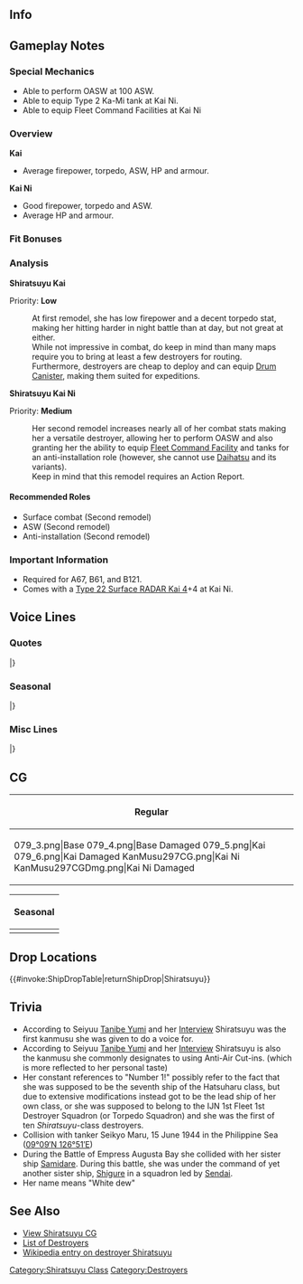 ==Info==
{{KanmusuInfo|ID=079}}
{{KanmusuInfo|ID=079a}}
{{KanmusuInfo|ID=297}}

==Gameplay Notes==
===Special Mechanics===
* Able to perform OASW at 100 ASW.
* Able to equip Type 2 Ka-Mi tank at Kai Ni.
* Able to equip Fleet Command Facilities at Kai Ni

===Overview===
'''Kai'''
* Average firepower, torpedo, ASW, HP and armour.  

'''Kai Ni'''
* Good firepower, torpedo and ASW.
* Average HP and armour.

===Fit Bonuses===
{{:{{BASEPAGENAME}}/Equipment Bonuses}}
{{clear}}

===Analysis===
'''Shiratsuyu Kai'''

Priority: '''Low'''

:At first remodel, she has low firepower and a decent torpedo stat, making her hitting harder in night battle than at day, but not great at either.
:While not impressive in combat, do keep in mind than many maps require you to bring at least a few destroyers for routing.
:Furthermore, destroyers are cheap to deploy and can equip [[Drum Canister]], making them suited for expeditions.


'''Shiratsuyu Kai Ni''' 

Priority: '''Medium'''
:Her second remodel increases nearly all of her combat stats making her a versatile destroyer, allowing her to perform OASW and also granting her the ability to equip [[Fleet Command Facility]] and tanks for an anti-installation role (however, she cannot use [[Daihatsu]] and its variants).
:Keep in mind that this remodel requires an Action Report.

====Recommended Roles====
* Surface combat (Second remodel)
* ASW (Second remodel)
* Anti-installation (Second remodel)

===Important Information===
* Required for A67, B61, and B121.
* Comes with a [[Type 22 Surface RADAR Kai 4]]+4 at Kai Ni.

==Voice Lines==
===Quotes===
{{ShipquoteHeader}}
{{ShipquoteKai
|scenario = Introduction
|origin = 白露型の一番艦、白露です。はい、一番艦です！
|translation = I'm the 1st ship of the Shiratsuyu-class, Shiratsuyu. Yes, I'm the number one ship!
|audio = Shiratsuyu-Introduction.ogg
}}
{{ShipquoteKai
|scenario = Introduction
|kai2 = yes
|origin = 提督、一番大きく改装した、白露だよ。やっぱ一番館だし。さあ、一緒に行こう！
|translation = I'm Shiratsuyu that just received the greatest remodel, Admiral. I'm definitely the number one ship. Now, let's go!
|audio = ShiratsuyuKaiNi-Intro.mp3
}}
{{ShipquoteKai
|scenario = Library
|origin = 初春型駆逐艦の次に開発された白露型の1番艦、白露だよ！
そう、1番艦だよ、1番艦。色々と改良された艦隊型駆逐艦なんだから！
え？慌ててタンカーと衝突しないようにって？大丈夫！
|translation = Developed after the Hatsuharu-class, I'm the 1st ship of the Shiratsuyu-class, Shiratsuyu!
That's right I'm the number one ship. Number one. I'm a fleet destroyer with lots of improvements!<ref>The first 6 Shiratsuyu-class ships were supposed to be the last 6 ships of the Hatsuharu-class. But were considered a new class due to extensive modifications such as; a thicker hull instead of ballast to improve stability, more extensive use of electric welding, and quadruple torpedo mounts.</ref>
Eh? "Don't be in a rush and collide with a tanker"? I'll be fine!<ref>She collided with the tanker Seiyo Maru near [https://en.wikipedia.org/wiki/Surigao_Strait Surigao Strait] while trying to avoid torpedoes from US submarines. This caused her depth charges and ammunition to explode which sunk her.</ref>
|audio = Shiratsuyu-Library.ogg
}}
{{ShipquoteKai
|scenario = Secretary 1
|origin = 何々？あたしの出番？
|translation = What is it? Is it my turn?
|audio = Shiratsuyu-Secretary_1.ogg
}}
{{ShipquoteKai
|scenario = Secretary 1
|kai = yes
|origin = 時雨さ、なんかすーごい面倒な、でもって懐かしいやつとは会えるを気がしない？なんだかな…
|translation = Hey Shigure, don't you just get the feeling like we'll meet some suuuuper annoying but familiar face? I wonder why...
|audio = Shiratsuyu Kai Secretary 1.mp3
}}
<!--{{ShipquoteKai
|scenario = Secretary 1
|kai2 = yes
|origin = 何々？やっぱあたしの出番？だよね！
|translation = What is it? Is it my turn? Of course!
|audio = ShiratsuyuKai2-Sec1.mp3
}}-->
{{ShipquoteKai
|scenario = Secretary 2
|origin = はぁーい！呼びましたか―？
|translation = Yesss~! Did you call me~?
|audio = Shiratsuyu-Secretary_2.ogg
}}
{{ShipquoteKai
|scenario = Secretary 2
|kai2 = yes
|origin = 一番なあたし、読んだ？えへへへぇ、任せてくれちゃって。
|translation = Did you call for the number one? Ehehehe, leave it all to me.
|audio = ShiratsuyuKaiNi-Sec2.mp3
}}
{{ShipquoteKai
|scenario = Secretary 3
|origin = 提督ぅー、白露とそんなにお話したいのー？よぉーし、とことん付き合っちゃうよー！
|translation = Do you like to talk with me that much Admiral~? Alright then, I'll keep you company till the end!
|audio = Shiratsuyu-Secretary_3.ogg
}}
{{ShipquoteKai
|scenario = Secretary Idle
|kai = yes
|origin = 提督ーぅ...もうちょっと頑張ろーよーぅ！一番目指すよー！
|translation = Admiral... work harder~! Aim to be number one~!
|audio = Shiratsuyu-Idle.ogg
}}
{{ShipquoteKai
|scenario = Secretary (Married)
|origin = 提督もみんなの一番になって欲しいなぁ～。うん！今日一番のいい笑顔！
|translation = I hope I can be the number one for both Admiral and everyone else~. Yup! This is my best smile today!
|audio = Shiratsuyu-Wedding_Line.ogg
}}
{{ShipquoteKai
|scenario = Wedding
|origin = えへ…提督、いい風ね…。あたしが一番好きな物って？ナ～イショッ♪
|translation =Ehe, That's a nice wind right Admiral? What do I like the most? That's~ a~ secret~♪
|audio = Shiratsuyu-Wedding.ogg
}}
{{ShipquoteKai
|scenario = Player's Score
|origin = 提督、お手紙だよー。
|translation = It's a letter for you Admiral.
|audio = Shiratsuyu-Looking_At_Scores.ogg
}}
{{ShipquoteKai
|scenario = Player's Score
|kai2 = yes
|origin = 提督、情報見るな？いいよ。ほい！なぁ、どれどれ。
|translation = You want to see the intelligence, Admiral? Alright. Here! Hey, lemme see.
|audio = ShiratsuyuKaiNi-PlayerScore.mp3
}}
{{ShipquoteKai
|scenario = Joining the Fleet
|origin = さぁー、張り切って行きましょー！
|translation = Now, let's go all out~!
|audio = Shiratsuyu-Joining_A_Fleet.ogg
}}
{{ShipquoteKai
|scenario = Joining the Fleet
|kai2 = yes
|origin = さあて、張り切っていちゃいますか！
|translation = Now, let's get to work!
|audio = ShiratsuyuKaiNi-JoinFleet.mp3
}}
{{ShipquoteKai
|scenario = Equipment 1
|origin = ふっふー、強くなっちゃったー。<ref>Shared with Supply before Kai.</ref>
|translation = Fufu~ I got stronger~
|audio = Shiratsuyu-Equip1.mp3
}}
{{ShipquoteKai
|scenario = Equipment 1
|kai2 = yes
|origin = えへへへぇ、これこれ、これよ！明石さんに、感謝。
|translation = Ehehehe, this is definitely it! Thanks, Akashi.
|audio = ShiratsuyuKaiNi-Equip1.mp3
}}
{{ShipquoteKai
|scenario = Equipment 2
|origin = カッコよくなった！やったね！
|translation = I got cooler! Alright!
|audio = Shiratsuyu-Equipment_1.ogg
}}
{{ShipquoteKai
|scenario = Equipment 2
|kai2 = yes
|origin = 提督、一番いい装備積んでよね？そう？よーし！
|translation = You'll set me up with the best equipment right, Admiral? Really? Hooray!
|audio = ShiratsuyuKaiNi-Equip2.mp3
}}
{{ShipquoteKai
|scenario = Equipment 3
|origin = いっちばーん！
|translation = I'm number one!
|audio = Shiratsuyu-Equipment_2.ogg
}}
{{ShipquoteKai
|scenario = Equipment 3
|kai2 = yes
|origin = いーちーばーん！
|translation = I'm number one!
|audio = ShiratsuyuKaiNi-Equip3.mp3
}}
{{ShipquoteKai
|scenario = Supply
|kai = yes
|origin = うん！いっぱいにね！
|translation = Yup! That fills me up!
|audio = ShiratsuyuKai-Supply.ogg
}}
{{ShipquoteKai
|scenario = Supply
|kai2 = yes
|origin = ご飯は大好き！いっぱい食べるよ！いただきます！
|translation = I really love rice! I'm going to eat lots! Thanks for the food!
|audio = ShiratsuyuKaiNi-Supply.mp3
}}
{{ShipquoteKai
|scenario = Docking (Minor Damage)
|origin = 準備万端！
|translation = Preparations done!
|audio = Shiratsuyu-Docking_Minor.ogg
}}
{{ShipquoteKai
|scenario = Docking (Minor Damage)
|kai2 = yes
|origin = んはぁ、ちょっとお風呂。一緒に入る？…う、嘘だよ。
|translation = Aaah, I'm going for a short bath. Want to join me? ...I-I'm just kidding.
|audio = ShiratsuyuKaiNi-DockMinor.mp3
}}
{{ShipquoteKai
|scenario = Docking (Major Damage)
|origin = しっかり治してね…。
|translation = Repair me properly okay...
|audio = Shiratsuyu-Docking_Major.ogg
}}
{{ShipquoteKai
|scenario = Docking (Major Damage)
|kai2 = yes
|origin = だあぁー！一番のいっちょらを…許すまじぃ。クソ、お風呂にちょっこうだ！
|translation = Guaaaah! My best clothes are... You'll pay for this. Damnit, I'm going to take a bath!
|audio = ShiratsuyuKaiNi-DockMajor.mp3
}}
{{ShipquoteKai
|scenario = Construction
|origin = 新メンバーが到着したよ！
|translation = A new member has arrived!
|audio = Shiratsuyu-Construction.ogg
}}
{{ShipquoteKai
|scenario = Construction
|kai2 = yes
|origin = 新しい子か？一番に挨拶しなくちゃ！
|translation = It's a new girl? I'll have to give her the best welcome!
|audio = ShiratsuyuKaiNi-Construction.mp3
}}
{{ShipquoteKai
|scenario = Returning from Sortie
|origin = 作戦が終わった艦隊が戻って来たね。
|translation = The operation is over, the fleet has returned.
|audio = Shiratsuyu-Returning_From_Sortie.ogg
}}
{{ShipquoteKai
|scenario = Starting a Sortie
|origin = 白露型1番艦白露、出ます！
|translation = 1st ship of the Shiratsuyu-class, Shiratsuyu, heading out!
|audio = Shiratsuyu-Starting_A_Sorie.ogg
}}
{{ShipquoteKai
|scenario = Starting a Sortie
|kai2 = yes
|origin = いい時雨、お姉ちゃんの活躍、見てなさい。
|translation = Alright, Shigure; just watch what your older sister can do.
|audio = ShiratsuyuKaiNi-Sortie.mp3
}}
{{ShipquoteKai
|scenario = Starting a Battle
|origin = 一番先に、敵艦発見！
|translation = I found the enemy ships first!
|audio = Shiratsuyu-Battle_Start.ogg
}}
{{ShipquoteKai
|scenario = Attack
|origin = いーっけぇー！
|translation = Let's~ goooo~!
|audio = Shiratsuyu-Attack.ogg
}}
{{ShipquoteKai
|scenario = Night Battle Attack
|origin = まいどありー♪
|translation = Please come again~♪<ref>As in asking a customer to return for more.</ref>
|audio = Shiratsuyu-Night_Attack.ogg
}}
{{ShipquoteKai
|scenario = Night Battle
|origin = 一番に突っ込むよ！ついて来てー！
|translation = I'll charge in first! Follow me~!
|audio = Shiratsuyu-Night_Battle.ogg
}}
{{ShipquoteKai
|scenario = MVP
|origin = もっちろん！あたしが一番に決まってるじゃない！ねぇ？
|translation = Of course! Isn't it obvious that I'll be number one? Hey?
|audio = Shiratsuyu-MVP.ogg
}}
{{ShipquoteKai
|scenario = MVP
|kai2 = yes
|origin = もちろん！このあたしが一番に決まってるじゃ。ねぇ？
|translation = Of course! It's expected that I'm number one. Right?
|audio = ShiratsuyuKaiNi-MVP.mp3
}}
{{ShipquoteKai
|scenario = Minor Damage 1
|origin = うわーっ、しまった！
|translation = Whoa~, damn it!
|audio = Shiratsuyu-Minor_Damage_1.ogg
}}
{{ShipquoteKai
|scenario = Minor Damage 2
|origin = きゃあっ！痛いって！
|translation = Kyaaah! That hurts!
|audio = Shiratsuyu-Minor_Damage_2.ogg
}}
{{ShipquoteKai
|scenario = Minor Damage2
|kai2 = yes
|origin = うわぁ！回避運動は気をつけるよ！
|translation = Whoa! Pay attention to evasive maneouvers!
|audio = ShiratsuyuKaiNi-MinorDmg2.mp3
}}
{{ShipquoteKai
|scenario = Major Damage
|origin = 寒いし、痛いし、恥ずかしいし…んもぉー、今に見てなさいよぉーっ！
|translation = It's cold, it hurts, it's embarrassing... Jeez, don't look at me now~!
|audio = Shiratsuyu-Major_Damage.ogg
}}
{{ShipquoteKai
|scenario = Major Damage
|kai2 = yes
|origin = ん、なら…にまに見てなさいよ！もう一回来て、ギッタギタしてやるから！
|translation = J-just... you wait and see! I'll come back again and crush you!
|audio = ShiratsuyuKaiNi-MajorDmg.mp3
}}
{{ShipquoteKai
|scenario = Sunk
|origin = うそ…私…沈むの…？
|translation = No way... I'm... sinking...?
|audio = Shiratsuyu-Sunk.ogg
}}
|} <references/>

{{clear}}

===Seasonal===
{{SeasonalHeaderOld}}
{{SeasonalQuote
|scenario = [[Seasonal/New_Year_2015|New Year 2015]]
|origin =あけましておめでとう！いっちばーん沢山入ったお年玉をちょうだい！提督！
|translation =	Happy New Year! Give me the most New Year’s money! Admiral!
|audio =Shiratsuyu _New_Years_Day_2016.ogg
|notes = 
}}
{{SeasonalQuote
|scenario = [[Seasonal/Setsubun_2015|Setsubun 2015]]
|origin = 福は内ー、鬼はー外！ふふ♪楽しいかもー節分。村雨的にはどうなの？
|translation =	Luck in, demons out! Fufu♪ Setsubun is fun. What do you think, Murasame?
|audio =Shiratsuyu _Setsubun_2015_Sec1.ogg
|notes = 
}}
{{SeasonalQuote
|scenario = [[Seasonal/Valentine%27s_Day_2015|Valentine’s Day 2015]]
|origin = 提督、はい。いっちばん美味しいチョコ、あげるね♪　絶対食べるんだよ？
|translation =	Here, Admiral. I’ll give you the tastiest chocolate♪ Make sure you eat it alright?
|audio = Shiratsuyu_Valentine_Sec1.ogg
|notes = Secretary 1
}}
{{SeasonalQuote
|scenario = [[Seasonal/White_Day_2015|White Day 2015]]
|origin = 提督！はい！一番いいバレンタインのお返し頂戴！えっ！？ないのぉ～！？
|translation =	Admiral! Yes! Please give me the best gift in return for Valentine’s! Eh!? You don’t have one!?
|audio = Shiratsuyu_White_Day_2016.ogg
|notes = 
}}
{{SeasonalQuote
|scenario = [[Seasonal/Second_Anniversary|2nd Anniversary]]
|origin = 提督、今日はいちばーん特別な日だよ？やったね！あたしも嬉しい！うん！
|translation =	Today is the most special day you know, Commander? Alright! I’m happy too! Yep!
|audio =079_Shiratsuyu _2ndAnniv.mp3
|notes = 
}}
{{SeasonalQuote
|scenario = [[Seasonal/Early_Summer_Season_Update|Early Summer 2015]]
|origin = 梅雨が明ければ夏だよね！海開きではいっちばんに泳ぎたいな！ねっ！！
|translation =	It’s summer after the rainy season! I want to be the first to swim once the beach opens! Yeah!!
|audio = Shiratsuyu_Early_Summer_HQ_1.ogg
|notes =Secretary 1
}}
{{SeasonalQuote
|scenario = [[Seasonal/Early_Summer_Season_Update|Early Summer 2015]]
|origin = うん！夏は夏で盛り上がらないと！提督もいっしょに浜辺に行こうよぅ！いひひひひ……！
|translation =	Yup! You have to get hyped for summer! Let’s go to the beach together, Admiral! Ihihihi….!
|audio = Shiratsuyu _Early_Summer_HQ_2.ogg
|notes =Secretary 2
}}
{{SeasonalQuote
|scenario = [[Seasonal/Early_Summer_Season_Update|Early Summer 2015]]
|origin = あぁ、これ？いやぁ浜辺での夏季特別演習に必要って長門さんが……ちょっと早いけど。
|translation =	Ah, this? Well, Nagato said we needed this for special summer training on the beach… But it’s a bit early for that.
|audio = Shiratsuyu _Early_Summer_HQ_3.ogg
|notes =Secretary 3
}}
{{SeasonalQuote
|scenario = [[Seasonal/Early_Summer_Season_Update|Early Summer 2015]]
|origin = だー、お気に入りの水着なのに～！許すまじ～、お風呂に直行だ～！
|translation =	Gah, my favourite swimsuit! I won’t forgive you. I’m going in the bath!
|audio = Shiratsuyu _Early_Summer_Docking_Moderate_Dmg.ogg
|notes =Docking (Major)
}}
{{SeasonalQuote
|scenario = [[Seasonal/Early_Summer_Season_Update|Early Summer 2015]]
|origin = えぇ！肌焼けてる！？まじ？しまった～オイル塗るの忘れてた。やばい！
|translation =	Eh! I’m getting sunburned!? Seriously? Oh no, I forgot the oil. Uhoh!
|audio = Shiratsuyu _Early_Summer_Join_Fleet.ogg
|notes =Joining the Fleet
}}
{{SeasonalQuote
|scenario = [[Seasonal/Mid_Summer_Season_Update|Midsummer 2015]]
|origin = やった、夏だ！水着に着替えて海に行こ？海に、あたし一番乗り～
|translation =	Alright, it’s summer! Why don’t we change into swimsuits and go to the sea? I’m the most excited about the sea~
|audio = Shiratsuyu_Mid_Summer.ogg
|notes =
}}
{{SeasonalQuote
|scenario = [[Seasonal/Early_Autumn_2015_Seasonal_Update|Early Autumn 2015]]
|origin = んー季節は秋だね。少し寒くなってきたかな？でもまだ半袖で行けるよね！
|translation =	Hmm, it’s autumn now. It’s gotten a bit colder huh? But short sleeves are still fine! 
|audio = Shiratsuyu_Early_Autumn2015.ogg
|notes =
}}
{{SeasonalQuote
|scenario = [[Seasonal/Christmas_2015|Christmas 2015]]
|origin = メリークリスマス！なんだか楽しいよね、クリスマス！一年で一番好き！
|translation =	Merry Christmas! Christmas sure is fun! It’s my favourite time of year!
|audio = Shiratsuyu_Christmas_2015_Sec1.ogg
|notes =Secretary 1
}}
{{SeasonalQuote
|scenario = [[Seasonal/End_of_Year_2015|End of Year 2015]]
|origin = やあ！もう今年もこんな押し迫っていろいろやることもあって。どうしよう！？
|translation =	Yo! There’s so many things to do at the end of the year. What will I do!?
|audio = Shiratsuyu_Year_End_2015_Sec1.ogg
|notes = 
}}
{{SeasonalQuote
|scenario = [[Seasonal/Third_Anniversary|3rd Anniversary]]
|origin = ジャッジャンー！やった！三周年だよ！三・周・年！提督、提督、やったね！
|translation =	Taaadaaaah! Hooray! It’s the 3rd Anniversary now. The~ 3rd~ Anniversary~! Admiral, Admiral; we made it!
|audio = Shiratsuyu_3rd_Anniversary_Sec1.mp3
|notes = 
}}
{{SeasonalQuote
|scenario = [[Seasonal/Rainy_Season_2016|Rainy Season 2016]]
|origin = 一番効き目があるてるてる坊主作ろうっと…ん…ん…あれ…あれれ？む、難しい…
|translation =	I’ll make the most effective teruteru bouzu… Hmm… Hmm… Huh… Huuuh? Th-this is hard…
|audio = Shiratsuyu_Rainy_Season_2016_Sec1.mp3
|notes = 
}}
{{SeasonalQuote
|scenario = [[Seasonal/Early_Summer_2016|Early Summer 2016]]
|origin = 今年も一番最初に、水着で白浜に突撃だぁ！白露型、私についてきて！
|translation =	I’ll be the first one on the beach in a swimsuit again this year! Follow me, Shiratsuyu-class!
|audio = Shiratsuyu_Early_Summer_Sec2_2016.ogg
|notes = Secretary 2
}}
{{SeasonalQuote
|scenario = [[Seasonal/Autumn_2016|Autumn 2016]]
|origin = 一番に浴衣だよ！どうかな？早く秋祭りに行って、一番いいところ花火見よう！コラ！
|translation =	A yukata is the most important thing! Don’t you think? Let’s hurry up and pick the best spot to watch the fireworks! Come on!
|audio = Shiratsuyu_Autumn_2017_Sec1.mp3
|notes = Secretary 1
}}
{{SeasonalQuote
|scenario = [[Seasonal/Autumn_2016|Autumn 2016]]
|origin = お祭りって良いよね、楽しいよね。提督がいっちばん楽しい時って、どんな時？
|translation =	Festivals are great, they’re fun too. When do you have the most fun, Admiral?
|audio = Shiratsuyu_Autumn_2016_Sec2.mp3
|notes = Secretary 2
}}
{{SeasonalQuote
|scenario = [[Seasonal/Autumn_2016|Autumn 2016]]
|origin = うぅ、なんか寒くなってきたよね。半袖だとちょっときついよねぇ…くっしゅんっ！
|translation =	Urgh, it’s gotten kinda cold. It’s a bit hard to wear short sleeves now… *Hachoo*! 
|audio = Shiratsuyu_Late_Autumn_2017_Sec1.mp3
|notes = 
}}
{{SeasonalQuote
|scenario = [[Seasonal/Christmas_2016|Christmas 2016]]
|origin = さあ、提督一番いいプレゼントを白露にちょうだい。一番いいのだろ。一番！
|translation =	Come on, give me the best present, Admiral! Only the very best will do!
|audio = Shiratsuyu_Christmas_Sec2.mp3
|notes = Secretary 2
}}
{{SeasonalQuote
|scenario = [[Seasonal/Early_Summer_2017|Early Summer 2017]]
|origin = 長波、それ、いいお握りだね。うん、僕も食べたいな。えぇ、そ、そうなんだ。そう…僕も料理やってみようかな。
|translation =	Those onigiri look nice, Naganami. Yeah, I’d like to try some. Eh, i-is that so. I see… I’d like to try making some too.
|audio = Shigure_Sec1_Summer_2017.mp3
|notes = 
}}{{SeasonalQuote
|scenario = [[Seasonal/Christmas_2017|Christmas 2017]]
|origin = 村雨さん、なんかそわそわしてない？なんだよ、お姉ちゃんに見せろよ！うむむ…何隠してんのさあ…
|translation =	What are you fiddling with, Mursame? Come on, show your big sis! Hmmm… What are you hiding…
|audio = Shiratsuyu_Christmas_Sec3.mp3
|notes = Secretary 3
}}
{{SeasonalQuote
|scenario = [[Seasonal/Fifth_Anniversary|5th Anniversary]]
|origin = じゃーじゃぁんー！やった！五周年だよ、提督！五・周・年！やったね、提督！なんかおごって。
|translation =	Ta-daaaah! Hooray! It’s the 5th Anniversary, Admiral! The. 5th. Anniversary! It’s amazing, Admiral! I’m kind of proud.
|audio = Shiratsuyu_5th_Anniversary_Sec1.mp3
|notes = 
}}
{{SeasonalQuote
|scenario = [[Seasonal/Rainy_Season_2018|Rainy Season 2018]]
|origin = あぁ、もう！この季節、雨が多くって、ちょっといやだね。提督、なんか面白いこと、しない？えぇ、艤装の整備…あぁ、はい。
|translation = Ah, jeez! I don’t like how it always rains during this time of year. How about we go do something interesting, Admiral? Eh, equipment maintenance… Ah, yes.
|audio = Shiratsuyu_Rainy_Season_2018_Sec2.mp3
|notes = Secretary 2
}}
{{SeasonalQuote
|scenario = [[Seasonal/Summer_2018|Summer 2018]]
|origin = 今年も一番最初に、水着で砂浜に突撃だー！白露型、ついてきて！
|translation =	I'll be the first one to charge onto the beach in a swimsuit this year tooo! Shiratsuyu-class, follow me!
|audio = Shiratsuyu_Summer_2018_Sec2.mp3
|notes = Secretary 2
}}
{{SeasonalQuote
|scenario = [[Seasonal/Summer_2018|Summer 2018]]
|origin = あぁ、水着？ふふふん、大丈夫大丈夫。夏は来年もまた来るから、ねぇ？
|translation =	Ah, a swimsuit? Fufufun, don't worry about that. Summer will come again next year, right?
|audio = ShiratsuyuKai2_Summer_2018_Sec3.mp3
|notes = Kai Ni Secretary 3
}}
{{SeasonalQuote
|scenario = [[Seasonal/Saury_2018|Saury 2018]]
|origin = そうっか、もう秋刀魚の季節ですね。いいよ、やっちゃうか！
|translation =	I see, it's already saury season. Oh well, let's do this!
|audio = Shiratsuyu_Sec2_Saury_2018.mp3
|notes = Secretary 2
}}
{{SeasonalQuote
|scenario = [[Seasonal/Late_Autumn_2018|Late Autumn 2018]]
|origin = あぁ、提督、おいも食べる？少しなら分けてあげるよ。
|translation =	Ah, Admiral, want to have some sweet potato? I'll share a bit with you.
|audio = Shiratsuyu_Late_Autumn_2018_Sec1.mp3
|notes = Secretary 1
}}
{{SeasonalQuote
|scenario = [[Seasonal/Late_Autumn_2018|Late Autumn 2018]]
|origin = そう？オーケー。はい、これ。どう？美味しいよね？やっぱこれが一番！
|translation =	Really? OK. Here you go. How is it? It's delicious right? This is definitely number one!
|audio = Shiratsuyu_Late_Autumn_2018_Sec2.mp3
|notes = Secretary 2
}}
{{SeasonalQuote
|scenario = [[Seasonal/Sixth_Anniversary|6th Anniversary]]
|origin = じゃーじゃぁん！やった！六周年だよ、提督！六・週・年！あはははぁ。やちまったね。ごちそうおごって！
|translation =	Ta-daaaaah! Hooray! It's the 6th Anniversary, Admiral! The~ 6th~ Anniversary~! Ahahaha. We did it. It's your treat!
|audio = Shiratsuyu_6th_Anniversary_Sec1.mp3
|notes = 
}}
{{SeasonalQuote
|scenario = [[Seasonal/Saury_2019|Saury 2019]]
|origin = 提督、今年は鰯で行くの？いいじゃん！あたし、鰯大好きなんだ！お寿司でを断然光り物。安くて、一番美味しい！
|translation =	Admiral, we're going after sardines this year? That's great! I really love sardines! It's the best as sushi with skin-on slices. It's cheap and it's the most delicious thing!<ref>Due to the poor saury catch in 2019, the Naval Base Saury Festival was expanded to include sardines.</ref>
|audio = Shiratsuyu_Saury_2019_Sec1.mp3
|notes = 
}}
{{SeasonalQuote
|scenario = [[Seasonal/Seventh_Anniversary|7th Anniversary]]
|origin = じゃっ、じゃ～んっ！やったぁ！七周年だよ、提督。七・周・年、わははは！いや、八年目だよ。白露たち、すごい！こんなときだから、提督の自炊手料理でいいよ。ごちそう食べたい！
|translation =	Ta-daaah! Hooraaay! It's the 7th Anniversary, Admiral. The. 7th. Anniversary. Ahahaha! Whew, it's the 8th year now. We're amazing! I'd like to eat your home cooked food at a time like this. I wanna eat good food!
|audio = Shiratsuyu_7th_Anniversary_Secretary_1.mp3
|notes = 
}}
{{SeasonalQuote
|scenario = [[Seasonal/Summer_2020|Summer 2020]]
|origin = あぁ、やっぱり！やっぱりだよ。あぁ、もう、なんだかな。
|translation =	Ah, it's that! You know, that. Ah, jeez, what was it again.
|audio = Shiratsuyu_Kai_Ni_Summer_2020_Secretary_2.mp3
|notes = Kai Ni Secretary 2
}}
{{SeasonalQuote
|scenario = [[Seasonal/Late_Autumn_2020|Late Autumn 2020]]
|origin = さあ、時雨、あたしたちの任務、一番先にパッパッとやつけちゃう。早く帰て、私ん部屋で、焼き芋と読書！ん〜、最高だね？
|translation =	Come on, Shigure, let's finish up our mission as soon as possible. Then we'll hurry home and have roasted sweet potatoes while reading in my room! Mmm, doesn't that sound great?
|audio = Shiratsuyu_Kai_Ni_Late_Autumn_2020_Secretary_3.mp3
|notes = Secretary 3
}}
{{SeasonalQuote
|scenario = [[Seasonal/Late_Autumn_2020|Late Autumn 2020]]
|origin = お芋、一番！食べる？
|translation =	Sweet potatoes are the best! Want some?
|audio = Shiratsuyu_Late_Autumn_2020_Equipment_3.mp3
|notes = Equipment 3
}}
{{SeasonalQuote
|scenario = [[Seasonal/Late_Autumn_2020|Late Autumn 2020]]
|origin = お芋、一っ番！食べる？
|translation =	Sweet potatoes are the beeeest! Want some?
|audio = Shiratsuyu_Kai_Ni_Late_Autumn_2020_Equipment_3.mp3
|notes = Kai Ni Equipment 3
}}
{{SeasonalQuote
|scenario = [[Seasonal/Late_Autumn_2020|Late Autumn 2020]]
|origin = やっぱ、この季節は…はむ…焼き芋が一番と…ん？…ん、ん…あれで！？敵じゃ！？い、一番に、敵艦発見！
|translation =	Sweet potatoes are definitely...*nom*... the best at this time of year... Hmm? ...*chew*, *gulp*... Huh!? It's the enemy!? I-I've spotted the enemy first!
|audio = Shiratsuyu_Late_Autumn_2020_Starting_A_Battle.mp3
|notes = Starting a Battle
}}
{{SeasonalQuote
|scenario = [[Seasonal/Late_Autumn_2020|Late Autumn 2020]]
|origin = やっぱ、この季節は…はむ、む、む…焼き芋が一番と…って、ん、ん…あれで！？敵じゃ！？い、一番に、敵艦発見！
|translation =	Sweet potatoes are definitely...*omnomnom*... the best at this time of year... Eh? ...*chew*, *gulp*... Huh!? It's the enemy!? I-I've spotted the enemy first!
|audio = Shiratsuyu_Kai_Ni_Late_Autumn_2020_Starting_A_Battle.mp3
|notes = Kai Ni Starting a Battle
}}
{{SeasonalQuote
|scenario = [[Seasonal/Late_Autumn_2020|Late Autumn 2020]]
|origin = さあ、お芋しまって、ん、一番先に…ん…突っ込むよ！ついてきて！
|translation =	Right, I'll finish off this sweet potato *chew* and be the... *gulp*... first one in! Follow me!
|audio = Shiratsuyu_Late_Autumn_2020_Night_Battle.mp3
|notes = Night Battle
}}
{{SeasonalQuote
|scenario = [[Seasonal/Late_Autumn_2020|Late Autumn 2020]]
|origin = ん、さあ、お芋しまって一番先に、突っ込むよ！ついてきて！
|translation =	*gulp* Right, I've finishted the sweet potato so I'll be the first one in! Follow me!
|audio = Shiratsuyu_Kai_Ni_Late_Autumn_2020_Night_Battle.mp3
|notes = Kai Ni Night Battle
}}
{{SeasonalQuote
|scenario = [[Seasonal/Valentine's_Day_2021|Valentine's Day 2021]]
|origin = ヘックチュウ。やっぱまだちょっとこの格好寒いな。有明、時雨、ちょっとまってや…ヘックチュウ。うわあぁ。
|translation = Achoo. It's still too cold to be dressed like this. Ariake, Shigure, wait for... achoo. Brrrr.
|audio = Shiratsuyu_Valentines_2021_Secretary_3.mp3
|notes = Secretary 3
}}
{{SeasonalQuote
|scenario = [[Seasonal/Eighth_Anniversary|8th Anniversary]]
|origin = じゃ〜じゃ〜ん！えへ！やった！八周年だよ、提督！八・周・年〜！あはは。いや、九年目だよ。白露たち、ガチすごいよね？提督の最高の御馳走、食べたい〜。お願い！
|translation =	TA-DAAAAAH! Ehe! Hooray! It's the 8th Anniversary, Admiral! The- 8th- Anniversary! Ahaha. Woow, it's the 9th year. We Shiratsuyus are super amazing, aren't we? I wanna have a huge feast, Admiral. Please!
|audio = Shiratsuyu_8th Anniversary_Secretary_1.mp3
|notes = 
}}
{{SeasonalQuote
|scenario = [[Seasonal/Rainy_Season_2021|Rainy Season 2021]]
|origin = 梅雨のジメジメ雨も、こんな気分の毎日も、もうすぐ終わり。そう！お姉ちゃんを信じなさい！あぁ、有明！私のご飯取ってくんな！こら、お〜い！ 
|translation =	These grey and dreary rainy days will be over soon. Yup! Just trust me! Hey, Ariake! Don't take my food! Heeey! 
|audio = Shiratsuyu_Rainy Season 2021_Secretary_2.mp3
|notes = Secretary 2
}}
|}<references/>

{{clear}}

===Misc Lines===
{{SeasonalHeaderOld}}
{{SeasonalQuote
|scenario = [[Fall 2015 Event]]
|origin = 提督、船団護衛なら任せておいてよ。えぇ、なに、その目…。ん、本当なんだから！いや、潜水艦とかは一番に…ちょっと苦手だけどさ…。
|translation =	Leave the convoy escort t me, Admiral. Eh, what’s with that look… Ngh, I can do it! Well submarines are… the number one thing I can’t handle…
|audio = Shiratsuyu_Fall_Event_2015_Sec1.mp3
|notes = Secretary 1
}}
{{SeasonalQuote
|scenario = [[Fall 2015 Event]]
|origin = 敵の潜水艦なぁ。いや、今ならやっつけられるよ！演習もたくさんやったし、経験もいっぱい積んだし、装備も練度も一番だし！多分、やれるよ！
|translation =	Enemy submarines. No, I’ll can deal with them now! I’ve done a lot of exercises; and gained lots of experience; and my skills and equipment are number one! I can probably do this!
|audio = Shiratsuyu_Fall_Event_2015_Sec2.mp3
|notes = Secretary 2
}}
{{SeasonalQuote
|scenario = [[Seasonal/Setsubun_2018|Shiratsuyu’s Biggest Question]]
|origin = べ、別に、なーにも気にしてないし！
|translation =	I-I’m not interested in it at all!
|audio  = Shiratsuyu_Big_Question_2018_Sec2.mp3
|notes = Secretary 2. Response to [[Murasame|Murasame’s]] Kai Ni.
}}
{{SeasonalQuote
|scenario = [[Seasonal/Setsubun_2018|Shiratsuyu’s Biggest Question]]
|origin = んむ、村雨さ、それでお姉ちゃんを差し置いて、そんないいと思っているの！？み…み、見てろよ！一番いい改二になってやる！きっとだ！
|translation =	Nrgh, did you think it was alright to leave your older sister behind like that, Murasame!? Ju… Ju-just you watch! I’m going to get the greatest Kai Ni ever! I’m sure of it! 
|audio  = Shiratsuyu_Big_Question_2018_Sec3.mp3
|notes = Secretary 3. Response to [[Murasame|Murasame’s]] Kai Ni.
}}
{{SeasonalQuote
|scenario = [[Summer 2019 Event]]
|origin = 一番に突撃だ！時雨、お姉ちゃんについてきてよ！
|translation = I'll be the first to attack! Shigure, follow me!
|audio = Ship_Voice_Shiratsuyu_Kai_Ni_Summer_2019_Event_Friend_Fleet_1.mp3
|notes = Friend Fleet Line
}}
{{SeasonalQuote
|scenario = [[Fall 2019 Event]]
|origin = 提督、大丈夫だって。この海、ちゃんと気をつけるから。一番ちゃんと見張りをするから。信じてよー！
|translation = Admiral, I'll be fine. I'll be very careful on this sea. I'll be the number one lookout. Trust meee!
|audio=Shiratsuyu Fall 2019 Event Secretary 3.mp3
|notes=Secretary 3
}}
{{SeasonalQuote|scenario = [[Fall 2019 Event]]
|origin = さあ、ここは長女のあたしが頑張らないと。いけー！
|translation = Now, it's time for me to do my best as the eldest sister. Take thiiiis!
|audio=Shiratsuyu Fall 2019 Event Attack.mp3
|notes=Attack
}}
{{SeasonalQuote
|scenario = [[Summer 2020 Event]]
|origin = 二十七駆、白露、来たよ。突入するよ、ついてきて。 
|translation =	DesDiv27, Shiratsuyu, has arrived. We're starting the attack, follow me. 
|audio = Ship_Voice_Shiratsuyu_Kai_Ni_Rainy-Summer_2020_Event_Friend_Fleet_1.mp3
|notes = Friend Fleet 1
}}
{{SeasonalQuote
|scenario = [[Summer 2020 Event]]
|origin = 白露、了解。任せなさい！ 
|translation =	Shiratsuyu, acknowledging. Leave it to me! 
|audio = Ship_Voice_Shiratsuyu_Kai_Ni_Rainy-Summer_2020_Event_Friend_Fleet_2.mp3
|notes = Friend Fleet 2
}}
|}<references/>

{{clear}}

==CG==
{| class="mw-collapsible mw-collapsed wikitable" style="width: 100%;"
!Regular
|-
|<gallery>
079_3.png|Base
079_4.png|Base Damaged
079_5.png|Kai
079_6.png|Kai Damaged
KanMusu297CG.png|Kai Ni
KanMusu297CGDmg.png|Kai Ni Damaged
</gallery>
|}

{| class="mw-collapsible mw-collapsed wikitable" style="width: 100%;"
!Seasonal
|-
|<gallery>
79_Shiratsuyu_Early_Summer.png|[[Seasonal/Early_Summer_Season_Update|Early Summer 2015]]
79_Shiratsuyu_Early_Summer dmg.png|[[Seasonal/Early_Summer_Season_Update|Early Summer 2015 Damaged]]
Shiratsuyu_Rainy_Season.png|[[Seasonal/Rainy_Season_2016|Rainy Season 2016]]
Shiratsuyu_Rainy_Season_dmg.png|[[Seasonal/Rainy_Season_2016|Rainy Season 2016 Damaged]]
Shiratsuyu_Autumn_2016.png|[[Seasonal/Autumn_2016|Autumn 2016]]
Shiratsuyu_Autumn_2016_dmg.png|[[Seasonal/Autumn_2016|Autumn 2016 Damaged]]
KanMusu079Autumn.png|[[Seasonal/Autumn_2017|Autumn 2017]]
KanMusu079AutumnDmg.png|[[Seasonal/Autumn_2017|Autumn 2017 Damaged]]
KanMusu297Fall.png|[[Seasonal/Late_Autumn_2018|Kai Ni Late Autumn 2018]]
KanMusu297FallDmg.png||[[Seasonal/Late_Autumn_2018|Kai Ni Late Autumn 2018 Damaged]]
Shiratsuyu Kai Ni Full Summer 2020.png|[[Seasonal/Summer_2020|Kai Ni Summer 2020]]
Shiratsuyu Kai Ni Full Summer 2020_Damaged.png|[[Seasonal/Summer_2020|Kai Ni Summer 2020 Damaged]]
</gallery>
|}

==Drop Locations==
{{#invoke:ShipDropTable|returnShipDrop|Shiratsuyu}}

==Trivia==
*According to Seiyuu [[Tanibe Yumi]] and her [[Tanibe Yumi Interview: Kancolle Style Vol. 3|Interview]] Shiratsuyu was the first kanmusu she was given to do a voice for.
*According to Seiyuu [[Tanibe Yumi]] and her [[Tanibe Yumi Interview: Kancolle Style Vol. 3|Interview]] Shiratsuyu is also the kanmusu she commonly designates to using Anti-Air Cut-ins. (which is more reflected to her personal taste)
*Her constant references to "Number 1!" possibly refer to the fact that she was supposed to be the seventh ship of the Hatsuharu class, but due to extensive modifications instead got to be the lead ship of her own class, or she was supposed to belong to the IJN 1st Fleet 1st Destroyer Squadron (or Torpedo Squadron) and she was the first of ten ''Shiratsuyu''-class destroyers.
*Collision with tanker Seikyo Maru, 15 June 1944 in the Philippine Sea ([http://tools.wmflabs.org/geohack/geohack.php?pagename=Japanese_destroyer_Shiratsuyu&params=09_09_N_126_51_E_ 09°09′N 126°51′E])
*During the Battle of Empress Augusta Bay she collided with her sister ship [[Samidare]]. During this battle, she was under the command of yet another sister ship, [[Shigure]] in a squadron led by [[Sendai]].
*Her name means "White dew"

==See Also==
*[[Shiratsuyu/Gallery|View Shiratsuyu CG]]
*[[EliteDD|List of Destroyers]]
*[[wikipedia:Japanese_destroyer_Shiratsuyu|Wikipedia entry on destroyer Shiratsuyu]]
 {{shiplist}}
[[Category:Shiratsuyu Class]]
[[Category:Destroyers]]